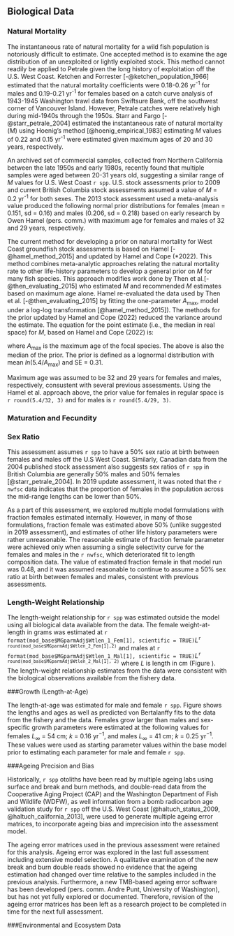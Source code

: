 ## Biological Data

### Natural Mortality

The instantaneous rate of natural mortality for a wild fish population is notoriously difficult to estimate. One accepted method is to examine the age distribution of an unexploited or lightly exploited stock. This method cannot readily be applied to Petrale given the long history of exploitation off the U.S. West Coast. Ketchen and Forrester [-@ketchen_population_1966] estimated that the natural mortality coefficients were 0.18-0.26 yr^-1^ for males and 0.19-0.21 yr^-1^ for females based on a catch curve analysis of 1943-1945 Washington trawl data from Swiftsure Bank, off the southwest corner of Vancouver Island. However, Petrale catches were relatively high during mid-1940s through the 1950s. Starr and Fargo [-@starr_petrale_2004] estimated the instantaneous rate of natural mortality ($M$) using Hoenig's method [@hoenig_empirical_1983] estimating $M$ values of 0.22 and 0.15 yr^-1^ were estimated given maximum ages of 20 and 30 years, respectively.   

An archived set of commercial samples, collected from Northern California between the late 1950s and early 1980s, recently found that multiple samples were aged between 20-31 years old, suggesting a similar range of $M$ values for U.S. West Coast `r spp`. U.S. stock assessments prior to 2009 and current British Columbia stock assessments assumed a value of $M$ = 0.2 yr^-1^ for both sexes. The 2013 stock assessment used a meta-analysis value produced the following normal prior distributions for females (mean = 0.151, sd = 0.16) and males (0.206, sd = 0.218) based on early research by Owen Hamel (pers. comm.) with maximum age for females and males of 32 and 29 years, respectively.

The current method for developing a prior on natural mortality for West Coast groundfish stock assessments is based on  Hamel [-@hamel_method_2015] and updated by Hamel and Cope (*2022). This method combines meta-analytic approaches relating the natural mortality rate to other life-history parameters to develop a general prior on $M$ for many fish species. This approach modifies work done by Then et al.[-@then_evaluating_2015] who estimated $M$ and recommended $M$ estimates based on maximum age alone. Hamel re-evaluated the data used by Then et al. [-@then_evaluating_2015] by fitting the one-parameter $A_{\text{max}}$, model under a log-log transformation  [@hamel_method_2015]). The methods for the prior updated by Hamel and Cope (2022) reduced the variance around the estimate. The equation for the point estimate (i.e., the median in real space) for $M$, based on Hamel and Cope (2022) is:

\begin{centering}

$M=\frac{5.4}{A_{\text{max}}}$

\end{centering}

where  $A_{\text{max}}$ is the maximum age of the focal species. The above is also the median of the prior. The prior is defined as a lognormal distribution with mean $ln(5.4/A_{\text{max}})$ and SE = 0.31. 

Maximum age was assumed to be 32 and 29 years for females and males, respectively, consustent with several previous assessments. Using the Hamel et al. approach above, the prior value for females in regular space is `r round(5.4/32, 3)` and for males is `r round(5.4/29, 3)`. 

### Maturation and Fecundity{#mat_fecund}

### Sex Ratio

This assessment assumes `r spp` to have a 50% sex ratio at birth between females and males off the U.S West Coast. Similarly, Canadian data from the 2004 published stock assessment also suggests sex ratios of `r spp` in British Columbia are generally 50% males and 50% females [@starr_petrale_2004]. In 2019 update assessment, it was noted that the `r nwfsc` data indicates that the proportion of females in the population across the mid-range lengths can be lower than 50%. 

As a part of this assessment, we explored multiple model formulations with fraction females estimated internally. However, in many of those formulations, fraction female was estimated above 50% (unlike suggested in 2019 assessment), and estimates of other life history parameters were rather unreasonable. The reasonable estimate of fraction female parameter were achieved only when assuming a single selectivity curve for the females and males in the `r nwfsc`, which deteriorated fit to length composition data. The value of estimated fraction female in that model run was 0.48, and it was assumed reasonable to continue to assume a 50% sex ratio at birth between females and males, consistent with previous assessments.   

### Length-Weight Relationship

The length-weight relationship for `r spp` was estimated outside the model using all biological data available from the \Gls{s-wcgbt} data. The female weight-at-length in grams was estimated at `r format(mod_base$MGparmAdj$Wtlen_1_Fem[1], scientific = TRUE)`$L$^`r round(mod_base$MGparmAdj$Wtlen_2_Fem[1],2)`^ and males at `r format(mod_base$MGparmAdj$Wtlen_1_Mal[1], scientific = TRUE)`$L$^`r round(mod_base$MGparmAdj$Wtlen_2_Mal[1], 2)`^ where $L$ is length in cm (Figure \ref{fig:wt_length}).  The length-weight relationship estimates from the \Gls{s-wcgbt} data were consistent with the biological observations available from the fishery data. 


###Growth (Length-at-Age)

The length-at-age was estimated for male and female `r spp`. Figure \ref{fig:length_age} shows the lengths and ages as well as predicted von Bertalanffy fits to the data from the fishery and the \Gls{s-wcgbt} data. Females grow larger than males and sex-specific growth parameters were estimated at the following values for females $L_{\infty}$ = 54 cm; $k$ = 0.16 $\text{yr}^{-1}$, and males $L_{\infty}$ = 41 cm; $k$ = 0.25 $\text{yr}^{-1}$. These values were used as starting parameter values within the base model prior to estimating each parameter for male and female `r spp`.


###Ageing Precision and Bias

Historically, `r spp` otoliths have been read by multiple ageing labs using surface and break and burn methods, and double-read data from the Cooperative Aging Project (CAP) and the Washington Department of Fish and Wildlife (WDFW), as well information from a bomb radiocarbon age validation study for `r spp` off the U.S. West Coast [@haltuch_status_2009, @haltuch_california_2013], were used to generate multiple ageing error matrices, to incorporate ageing bias and imprecision into the assessment model.
 
The ageing error matrices used in the previous assessment were retained for this analysis. Ageing error was explored in the last full assessment including extensive model selection. A qualitative examination of the new break and burn double reads showed no evidence that the ageing estimation had changed over time relative to the samples included in the previous analysis. Furthermore, a new TMB-based ageing error software has been developed (pers. comm. Andre Punt, University of Washington), but has not yet fully explored or documented. Therefore, revision of the ageing error matrices has been left as a research project to be completed in time for the next full assessment.
 
###Environmental and Ecosystem Data

